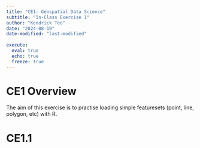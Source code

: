 ```yaml
---
title: "CE1: Geospatial Data Science"
subtitle: "In-Class Exercise 1"
author: "Kendrick Teo"
date: "2024-08-19"
date-modified: "last-modified"
 
execute: 
  eval: true
  echo: true
  freeze: true
---
```


# CE1 Overview

The aim of this exercise is to practise loading simple featuresets (point, line, polygon, etc) with R.

# CE1.1